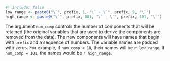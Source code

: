 ```r
#| include: false
low_range <- paste0("\`", prefix, 1, "\` - \`", prefix, 9, "\`")
high_range <- paste0("\`", prefix, 001, "\` - \`", prefix, 101, "\`")
```

The argument `num_comp` controls the number of components that will be retained
(the original variables that are used to derive the components are removed from
the data). The new components will have names that begin with `prefix` and a 
sequence of numbers. The variable names are padded with zeros. For example, if 
`num_comp < 10`, their names will be `r low_range`. If `num_comp = 101`, 
the names would be `r high_range`.
